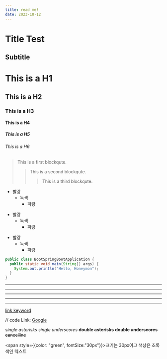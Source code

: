 ```yaml
---
title: read me!
date: 2023-10-12
---
```

Title Test
==========

Subtitle
--------

# This is a H1
## This is a H2
### This is a H3
#### This is a H4
##### This is a H5
###### This is a H6

> This is a first blockqute.
>	> This is a second blockqute.
>	>	> This is a third blockqute.

* 빨강
  * 녹색
    * 파랑

+ 빨강
  + 녹색
    + 파랑

- 빨강
  - 녹색
    - 파랑

<ImageViewer url='https://storage.googleapis.com/pieceofcake/combine.png'/>

```java
public class BootSpringBootApplication {
  public static void main(String[] args) {
    System.out.println("Hello, Honeymon");
  }
}
```

* * *

***

*****

- - -

---------------------------------------

[link keyword][id]

[id]: URL "Optional Title here"

// code
Link: [Google][googlelink]

[googlelink]: https://google.com "Go google"

*single asterisks*
_single underscores_
**double asterisks**
__double underscores__
~~cancelline~~

<span style={{color: "green", fontSize:"30px"}}>크기는 30px이고 색상은 초록색인 텍스트</span>